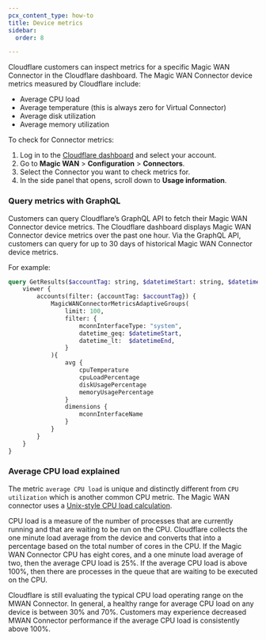 ```yaml
---
pcx_content_type: how-to
title: Device metrics
sidebar:
  order: 8

---
```


Cloudflare customers can inspect metrics for a specific Magic WAN Connector in the Cloudflare dashboard. The Magic WAN Connector device metrics measured by Cloudflare include:

- Average CPU load
- Average temperature (this is always zero for Virtual Connector)
- Average disk utilization
- Average memory utilization

To check for Connector metrics:

1. Log in to the [Cloudflare dashboard](https://dash.cloudflare.com/) and select your account.
2. Go to **Magic WAN** > **Configuration** > **Connectors**.
3. Select the Connector you want to check metrics for.
4. In the side panel that opens, scroll down to **​​Usage information**.

### Query metrics with GraphQL

Customers can query Cloudflare’s GraphQL API to fetch their Magic WAN Connector device metrics. The Cloudflare dashboard displays Magic WAN Connector device metrics over the past one hour. Via the GraphQL API, customers can query for up to 30 days of historical Magic WAN Connector device metrics.

For example:

```graphql
query GetResults($accountTag: string, $datetimeStart: string, $datetimeEnd: string) {
    viewer {
        accounts(filter: {accountTag: $accountTag}) {
            MagicWANConnectorMetricsAdaptiveGroups(
                limit: 100,
                filter: {
                    mconnInterfaceType: "system",
                    datetime_geq: $datetimeStart,
                    datetime_lt:  $datetimeEnd,
                }
            ){
                avg {
                    cpuTemperature
                    cpuLoadPercentage
                    diskUsagePercentage
                    memoryUsagePercentage
                }
                dimensions {
                    mconnInterfaceName
                }
            }
        }
    }
}
```

### Average CPU load explained

The metric `average CPU load` is unique and distinctly different from `CPU utilization` which is another common CPU metric. The Magic WAN connector uses a [Unix-style CPU load calculation](https://en.wikipedia.org/wiki/Load_\(computing\)).

CPU load is a measure of the number of processes that are currently running and that are waiting to be run on the CPU. Cloudflare collects the one minute load average from the device and converts that into a percentage based on the total number of cores in the CPU. If the Magic WAN Connector CPU has eight cores, and a one minute load average of two, then the average CPU load is 25%. If the average CPU load is above 100%, then there are processes in the queue that are waiting to be executed on the CPU.

Cloudflare is still evaluating the typical CPU load operating range on the MWAN Connector. In general, a healthy range for average CPU load on any device is between 30% and 70%. Customers may experience decreased MWAN Connector performance if the average CPU load is consistently above 100%.
